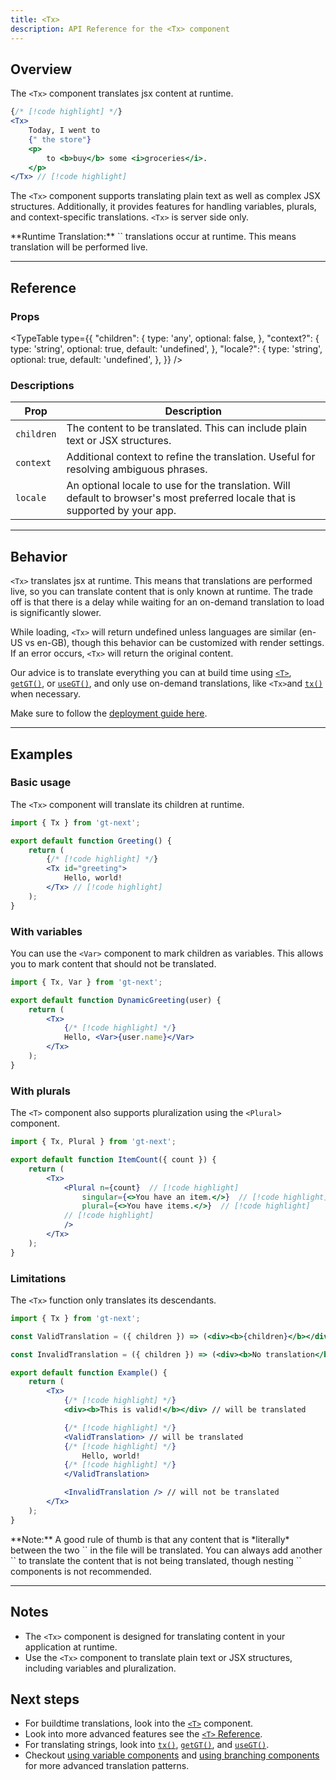 ```yaml
---
title: <Tx>
description: API Reference for the <Tx> component
---
```



## Overview

The `<Tx>` component translates jsx content at runtime.

```jsx
{/* [!code highlight] */}
<Tx>
    Today, I went to
    {" the store"}
    <p>
        to <b>buy</b> some <i>groceries</i>.
    </p>
</Tx> // [!code highlight]
```

The `<Tx>` component supports translating plain text as well as complex JSX structures.
Additionally, it provides features for handling variables, plurals, and context-specific translations.
`<Tx>` is server side only.

<Callout>
**Runtime Translation:**
`<Tx>` translations occur at runtime.
This means translation will be performed live.
</Callout>

---

## Reference
### Props
<TypeTable
  type={{
    "children": {
        type: 'any',
        optional: false,
    },
    "context?": {
        type: 'string',
        optional: true,
        default: 'undefined',
    },
    "locale?": {
        type: 'string',
        optional: true,
        default: 'undefined',
    },
  }}
/>

### Descriptions
| Prop            | Description                                                                                     |
|-----------------|-------------------------------------------------------------------------------------------------|
| `children`  | The content to be translated. This can include plain text or JSX structures.                    |
| `context`   | Additional context to refine the translation. Useful for resolving ambiguous phrases.           |
| `locale`    | An optional locale to use for the translation. Will default to browser's most preferred locale that is supported by your app. |

---

## Behavior

`<Tx>` translates jsx at runtime.
This means that translations are performed live, so you can translate content that is only known at runtime.
The trade off is that there is a delay while waiting for an on-demand translation to load is significantly slower.

While loading, `<Tx>` will return undefined unless languages are similar (en-US vs en-GB), though this behavior can be customized with render settings.
If an error occurs, `<Tx>` will return the original content.

Our advice is to translate everything you can at build time using [`<T>`](/docs/next/api/components/t), [`getGT()`](/docs/next/api/strings/useGT), or [`useGT()`](/docs/next/api/strings/useGT),
and only use on-demand translations, like `<Tx>`and [`tx()`](/docs/next/api/strings/tx) when necessary.

Make sure to follow the [deployment guide here](/docs/next/tutorials/quickdeploy).

---

## Examples

### Basic usage

The `<Tx>` component will translate its children at runtime.

```jsx title="SimpleTranslation.jsx" copy
import { Tx } from 'gt-next';

export default function Greeting() {
    return (
        {/* [!code highlight] */}
        <Tx id="greeting">
            Hello, world!
        </Tx> // [!code highlight]
    );
}
```


### With variables
You can use the `<Var>` component to mark children as variables.
This allows you to mark content that should not be translated.

```jsx title="DynamicGreeting.jsx" copy
import { Tx, Var } from 'gt-next';

export default function DynamicGreeting(user) {
    return (
        <Tx>
            {/* [!code highlight] */}
            Hello, <Var>{user.name}</Var>
        </Tx>
    );
}
```

### With plurals
The `<T>` component also supports pluralization using the `<Plural>` component.

```jsx title="ItemCount.jsx" copy
import { Tx, Plural } from 'gt-next';

export default function ItemCount({ count }) {
    return (
        <Tx>
            <Plural n={count}  // [!code highlight] 
                singular={<>You have an item.</>}  // [!code highlight] 
                plural={<>You have items.</>}  // [!code highlight] 
            // [!code highlight]
            />  
        </Tx>
    );
}
```


### Limitations

The `<Tx>` function only translates its descendants.

```jsx title="Example.jsx" copy
import { Tx } from 'gt-next';

const ValidTranslation = ({ children }) => (<div><b>{children}</b></div>);

const InvalidTranslation = ({ children }) => (<div><b>No translation</b></div>);

export default function Example() {
    return (
        <Tx>
            {/* [!code highlight] */}
            <div><b>This is valid!</b></div> // will be translated 

            {/* [!code highlight] */}
            <ValidTranslation> // will be translated 
            {/* [!code highlight] */}
                Hello, world!
            {/* [!code highlight] */}
            </ValidTranslation>

            <InvalidTranslation /> // will not be translated
        </Tx>
    );
}
```
<Callout>
**Note:** A good rule of thumb is that any content that is *literally* between the two `<Tx>` in the file will be translated.
You can always add another `<Tx>` to translate the content that is not being translated, though nesting `<Tx>` components is not recommended.
</Callout>

---
    
## Notes
 * The `<Tx>` component is designed for translating content in your application at runtime.
 * Use the `<Tx>` component to translate plain text or JSX structures, including variables and pluralization.

## Next steps
 * For buildtime translations, look into the [`<T>`](/docs/next/api/components/T) component.
 * Look into more advanced features see the [`<T>` Reference](/docs/next/guides/jsx).
 * For translating strings, look into [`tx()`](/docs/next/api/strings/tx), [`getGT()`](/docs/next/api/dictionary/getGT), and [`useGT()`](/docs/next/api/dictionary/useGT).
 * Checkout [using variable components](/docs/next/guides/variables) and [using branching components](/docs/next/guides/branches) for more advanced translation patterns.